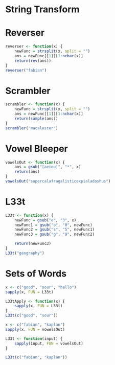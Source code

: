 String Transform
========================================================

# Reverser
```r
reverser <- function(x) {
    newFunc = strsplit(x, split = "")
    ans = newFunc[[1]][1:nchar(x)]
    return(rev(ans))
}
reverser("fabian")
```

# Scrambler
```r
scrambler <- function(x) {
    newFunc = strsplit(x, split = "")
    ans = newFunc[[1]][1:nchar(x)]
    return(sample(ans))
}
scrambler("macalester")
```

# Vowel Bleeper
```r
vowelsOut <- function(x) {
    ans = gsub("[aeiou]", "*", x)
    return(ans)
}
vowelsOut("supercalafragalisticexpialadoshus")
```

# L33t

```r
L33t <- function(x) {
    newFunc = gsub("e", "3", x)
    newFunc1 = gsub("o", "0", newFunc)
    newFunc2 = gsub("s", "5", newFunc1)
    newFunc3 = gsub("g", "9", newFunc2)

    return(newFunc3)
}
L33t("geography")
```

# Sets of Words 

```r
x <- c("good", "sour", "hello")
sapply(x, FUN = L33t)
```

```r
L33tApply <- function(x) {
    sapply(x, FUN = L33t)
}
L33t(c("good", "sour"))
```

```r
x <- c("fabian", "kaplan")
sapply(x, FUN = vowelsOut)

L33t <- function(input) {
    sapply(input, FUN = vowelsOut)
}

L33t(c("fabian", "kaplan"))
```


